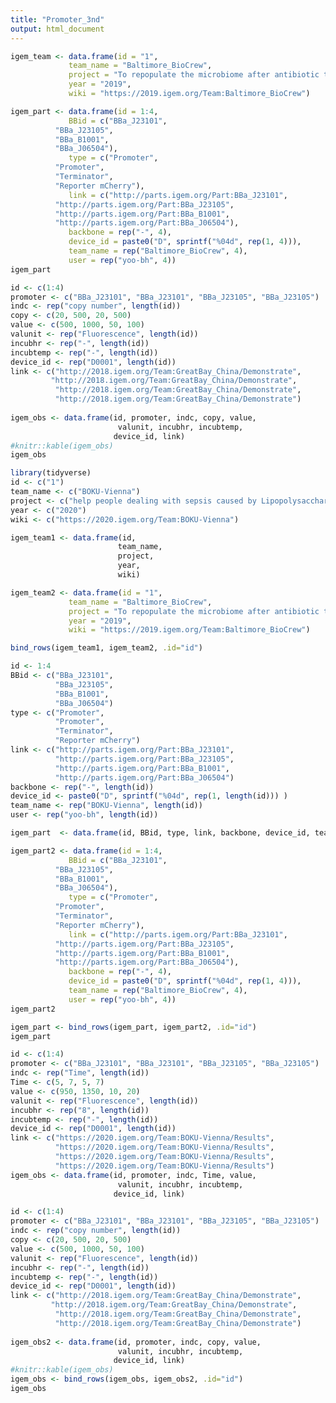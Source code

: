 ```yaml
---
title: "Promoter_3nd"
output: html_document
---
```


```r
igem_team <- data.frame(id = "1",
             team_name = "Baltimore_BioCrew",
             project = "To repopulate the microbiome after antibiotic treatment which in turn, will fortify the gut against bacterial disease.",
             year = "2019",
             wiki = "https://2019.igem.org/Team:Baltimore_BioCrew")
```

```r
igem_part <- data.frame(id = 1:4,
             BBid = c("BBa_J23101", 
          "BBa_J23105",
          "BBa_B1001",
          "BBa_J06504"),
             type = c("Promoter",
          "Promoter",
          "Terminator",
          "Reporter mCherry"),
             link = c("http://parts.igem.org/Part:BBa_J23101",
          "http://parts.igem.org/Part:BBa_J23105",
          "http://parts.igem.org/Part:BBa_B1001",
          "http://parts.igem.org/Part:BBa_J06504"),
             backbone = rep("-", 4),
             device_id = paste0("D", sprintf("%04d", rep(1, 4))),
             team_name = rep("Baltimore_BioCrew", 4),
             user = rep("yoo-bh", 4))
igem_part
```

```r
id <- c(1:4)
promoter <- c("BBa_J23101", "BBa_J23101", "BBa_J23105", "BBa_J23105")
indc <- rep("copy number", length(id))
copy <- c(20, 500, 20, 500)
value <- c(500, 1000, 50, 100)
valunit <- rep("Fluorescence", length(id))
incubhr <- rep("-", length(id))
incubtemp <- rep("-", length(id))
device_id <- rep("D0001", length(id))
link <- c("http://2018.igem.org/Team:GreatBay_China/Demonstrate",
         "http://2018.igem.org/Team:GreatBay_China/Demonstrate",
          "http://2018.igem.org/Team:GreatBay_China/Demonstrate",
          "http://2018.igem.org/Team:GreatBay_China/Demonstrate")
          
igem_obs <- data.frame(id, promoter, indc, copy, value,
                        valunit, incubhr, incubtemp,
                       device_id, link)
#knitr::kable(igem_obs)
igem_obs
```
```r
library(tidyverse)
id <- c("1")
team_name <- c("BOKU-Vienna")
project <- c("help people dealing with sepsis caused by Lipopolysaccharides (LPS) from gram-negative bacteria lysis")
year <- c("2020")
wiki <- c("https://2020.igem.org/Team:BOKU-Vienna")

igem_team1 <- data.frame(id, 
                        team_name, 
                        project, 
                        year, 
                        wiki)

igem_team2 <- data.frame(id = "1",
             team_name = "Baltimore_BioCrew",
             project = "To repopulate the microbiome after antibiotic treatment which in turn, will fortify the gut against bacterial disease.",
             year = "2019",
             wiki = "https://2019.igem.org/Team:Baltimore_BioCrew")

bind_rows(igem_team1, igem_team2, .id="id")
```

```r
id <- 1:4
BBid <- c("BBa_J23101", 
          "BBa_J23105",
          "BBa_B1001",
          "BBa_J06504")
type <- c("Promoter",
          "Promoter",
          "Terminator",
          "Reporter mCherry")
link <- c("http://parts.igem.org/Part:BBa_J23101",
          "http://parts.igem.org/Part:BBa_J23105",
          "http://parts.igem.org/Part:BBa_B1001",
          "http://parts.igem.org/Part:BBa_J06504")
backbone <- rep("-", length(id))
device_id <- paste0("D", sprintf("%04d", rep(1, length(id))) )
team_name <- rep("BOKU-Vienna", length(id))
user <- rep("yoo-bh", length(id))

igem_part  <- data.frame(id, BBid, type, link, backbone, device_id, team_name, user)

igem_part2 <- data.frame(id = 1:4,
             BBid = c("BBa_J23101", 
          "BBa_J23105",
          "BBa_B1001",
          "BBa_J06504"),
             type = c("Promoter",
          "Promoter",
          "Terminator",
          "Reporter mCherry"),
             link = c("http://parts.igem.org/Part:BBa_J23101",
          "http://parts.igem.org/Part:BBa_J23105",
          "http://parts.igem.org/Part:BBa_B1001",
          "http://parts.igem.org/Part:BBa_J06504"),
             backbone = rep("-", 4),
             device_id = paste0("D", sprintf("%04d", rep(1, 4))),
             team_name = rep("Baltimore_BioCrew", 4),
             user = rep("yoo-bh", 4))
igem_part2
```
```r
igem_part <- bind_rows(igem_part, igem_part2, .id="id")
igem_part
```

```r
id <- c(1:4)
promoter <- c("BBa_J23101", "BBa_J23101", "BBa_J23105", "BBa_J23105")
indc <- rep("Time", length(id))
Time <- c(5, 7, 5, 7)
value <- c(950, 1350, 10, 20)
valunit <- rep("Fluorescence", length(id))
incubhr <- rep("8", length(id))
incubtemp <- rep("-", length(id))
device_id <- rep("D0001", length(id))
link <- c("https://2020.igem.org/Team:BOKU-Vienna/Results",
          "https://2020.igem.org/Team:BOKU-Vienna/Results",
          "https://2020.igem.org/Team:BOKU-Vienna/Results",
          "https://2020.igem.org/Team:BOKU-Vienna/Results")
igem_obs <- data.frame(id, promoter, indc, Time, value,
                        valunit, incubhr, incubtemp,
                       device_id, link)

id <- c(1:4)
promoter <- c("BBa_J23101", "BBa_J23101", "BBa_J23105", "BBa_J23105")
indc <- rep("copy number", length(id))
copy <- c(20, 500, 20, 500)
value <- c(500, 1000, 50, 100)
valunit <- rep("Fluorescence", length(id))
incubhr <- rep("-", length(id))
incubtemp <- rep("-", length(id))
device_id <- rep("D0001", length(id))
link <- c("http://2018.igem.org/Team:GreatBay_China/Demonstrate",
         "http://2018.igem.org/Team:GreatBay_China/Demonstrate",
          "http://2018.igem.org/Team:GreatBay_China/Demonstrate",
          "http://2018.igem.org/Team:GreatBay_China/Demonstrate")
          
igem_obs2 <- data.frame(id, promoter, indc, copy, value,
                        valunit, incubhr, incubtemp,
                       device_id, link)
#knitr::kable(igem_obs)
igem_obs <- bind_rows(igem_obs, igem_obs2, .id="id")
igem_obs
```

